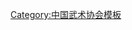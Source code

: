 {{Navbox
| name   = 中国武术协会第六届委员会
| title  = [[中国武术协会]]第六届委员会
| above  = 1996年11月－2000年11月
| bodyclass = hlist
| group1 = 名誉顾问
| list1  = 
* [[李铁映]]
* [[霍英東]]
| group2 = 顾问
| list2  = 
* [[伍绍祖]]
* [[李梦华]]
* [[袁伟民]]
* [[徐才|徐　才]]
* [[张文广]]
* [[张耀庭 (1936年)|张耀庭]]
| group3 = 名誉主席
| list3  = [[李德生 (1916年)|李德生]]
| group4 = 主席
| list4  = [[李杰|李　杰]]
| group5 = 副主席
| list5  = 
* [[马文广]]
* [[王文成]]
* [[王国琪]]
* [[方嵩山]]
* [[刘文雄]]
* [[孙义良]]
* [[张山|张　山]]
* [[吴彬 (武术家)|吴　彬]]
* [[迟美林]]
* [[陈保明]]
* [[金永昌]]
* [[林景华]]
* [[鲁光|鲁　光]]
* [[傅宝丽]]
* [[翟凤岗]]
* [[翟锡宾]]
| group6 = 常务委员
| list6  = 
* [[习云太]]
* [[马贤达]]
* [[门惠丰]]
* [[王新武]]
* [[冯潮|冯　潮]]
* [[冯洪宝]]
* [[江百龙]]
* [[李刚|李　刚]]
* [[吴树德]]
* [[杜兆年]]
* [[练改凤]]
* [[周润泉]]
* [[敖林生]]
* [[蔡龙云]]
| group7 = 司库
| list7  = [[严建昌]]
| group8 = 秘书长
| list8  = [[严建昌]]（兼）
| group9 = 副秘书长
| list9  =
* [[王玉龙]]
* [[郝怀木]]
* [[夏柏华]]
* [[宦鸿贤]]
* [[黄凌海]]
| group10 = 委员
| list10  =
* [[丁秀技]]
* [[马文广]]
* [[马永杰]]
* [[马包功]]
* [[马贤达]]
* [[马春喜]]
* [[习云太]]
* [[门惠丰]]
* [[王静|王　静]]
* [[王文成]]
* [[王玉龙]]
* [[王世泉]]
* [[王国琪]]
* [[王金宝]]
* [[王培锟]]
* [[王得功]]
* [[王新武]]
* [[王肇基]]
* [[方嵩山]]
* [[邓昌立]]
* [[石立峻]]
* [[孙义良]]
* [[孙剑群]]
* [[孙爱平]]
* [[刘陶|刘　陶]]
* [[刘文雄]]
* [[刘宝玉]]
* [[刘秉钧]]
* [[刘建华]]
* [[刘泰福]]
* [[刘普雷]]
* [[刘鸿雁]]
* [[冯潮|冯　潮]]
* [[冯洪宝]]
* [[江百龙]]
* [[朱瑞琪]]
* [[任继华]]
* [[关铁云]]
* [[许坤祥]]
* [[吕实明]]
* [[吴彬 (武术家)|吴　彬]]
* [[吴济鹏]]
* [[吴树德]]
* [[李刚|李　刚]]
* [[李杰|李　杰]]
* [[李宗印]]
* [[李德成]]
* [[李德绪]]
* [[宋万熙]]
* [[杜兆年]]
* [[张山|张　山]]
* [[张玉萍]]
* [[张连登]]
* [[张秀敏]]
* [[张选惠]]
* [[张玲妹]]
* [[张秋甫]]
* [[张植彬]]
* [[张福林]]
* [[迟美林]]
* [[陈正雷]]
* [[陈国荣]]
* [[陈保明]]
* [[陈荣华]]
* [[陈顺安]]
* [[邱丕相]]
* [[严建昌]]
* [[严翰秀]]
* [[杜晓红]]
* [[余功保]]
* [[阿不都·热西提]]
* [[郑仁|郑　仁]]
* [[郑企平]]
* [[庞林太]]
* [[周克臣]]
* [[周润泉]]
* [[周德昌]]
* [[金永昌]]
* [[罗卫民]]
* [[林景华]]
* [[练改凤]]
* [[赵长军]]
* [[赵龙章]]
* [[赵忠鸣]]
* [[赵林燕]]
* [[姜兵|姜　兵]]
* [[贺琦|贺　琦]]
* [[郝心莲]]
* [[郝怀木]]
* [[郭省聚]]
* [[宫战军]]
* [[敖林生]]
* [[梁小燕]]
* [[梁艳华]]
* [[原文庆]]
* [[徐桂林]]
* [[徐淑贞]]
* [[徐惠清]]
* [[钱源泽]]
* [[袁永龙]]
* [[袁林林]]
* [[翁积秀]]
* [[夏柏华]]
* [[宦鸿贤]]
* [[崔瑞彬]]
* [[曹树发]]
* [[景连昌]]
* [[龚传仁]]
* [[黄建刚]]
* [[黄凌海]]
* [[曾乃梁]]
* [[康戈武]]
* [[董德强]]
* [[谢永劳]]
* [[温力|温　力]]
* [[程慧琨]]
* [[鲁光|鲁　光]]
* [[傅全志]]
* [[傅宝丽]]
* [[雷震|雷　震]]
* [[蔡鸿祥]]
* [[翟凤岗]]
* [[翟锡宾]]
* [[翟晓翔]]
* [[潘一经]]
* [[魏齐祺]]
* [[穆秀杰]]
}}<noinclude>
{{collapsible option}}
[[Category:中国武术协会模板]]
</noinclude>